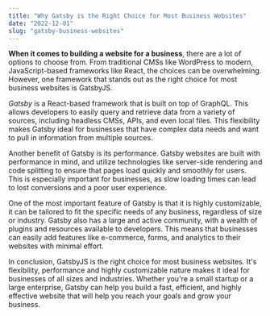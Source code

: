 ```yaml
---
title: "Why Gatsby is the Right Choice for Most Business Websites"
date: "2022-12-01"
slug: "gatsby-business-websites"
---
```


**When it comes to building a website for a business**, there are a lot of options to choose from. From traditional CMSs like WordPress to modern, JavaScript-based frameworks like React, the choices can be overwhelming. However, one framework that stands out as the right choice for most business websites is GatsbyJS.

*Gatsby* is a React-based framework that is built on top of GraphQL. This allows developers to easily query and retrieve data from a variety of sources, including headless CMSs, APIs, and even local files. This flexibility makes Gatsby ideal for businesses that have complex data needs and want to pull in information from multiple sources.

Another benefit of Gatsby is its performance. Gatsby websites are built with performance in mind, and utilize technologies like server-side rendering and code splitting to ensure that pages load quickly and smoothly for users. This is especially important for businesses, as slow loading times can lead to lost conversions and a poor user experience.

One of the most important feature of Gatsby is that it is highly customizable, it can be tailored to fit the specific needs of any business, regardless of size or industry. Gatsby also has a large and active community, with a wealth of plugins and resources available to developers. This means that businesses can easily add features like e-commerce, forms, and analytics to their websites with minimal effort.

In conclusion, GatsbyJS is the right choice for most business websites. It's flexibility, performance and highly customizable nature makes it ideal for businesses of all sizes and industries. Whether you're a small startup or a large enterprise, Gatsby can help you build a fast, efficient, and highly effective website that will help you reach your goals and grow your business.